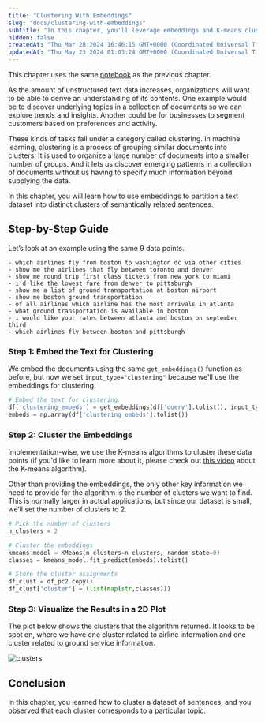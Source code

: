 ```yaml
---
title: "Clustering With Embeddings"
slug: "docs/clustering-with-embeddings"
subtitle: "In this chapter, you'll leverage embeddings and K-means clustering to split a text dataset into different clusters with semantically similar sentences."
hidden: false
createdAt: "Thu Mar 28 2024 16:46:15 GMT+0000 (Coordinated Universal Time)"
updatedAt: "Thu May 23 2024 01:03:24 GMT+0000 (Coordinated Universal Time)"
---
```

This chapter uses the same [notebook](https://github.com/cohere-ai/cohere-developer-experience/blob/main/notebooks/llmu/Introduction_Text_Embeddings.ipynb) as the previous chapter.

As the amount of unstructured text data increases, organizations will want to be able to derive an understanding of its contents. One example would be to discover underlying topics in a collection of documents so we can explore trends and insights. Another could be for businesses to segment customers based on preferences and activity.

These kinds of tasks fall under a category called clustering. In machine learning, clustering is a process of grouping similar documents into clusters. It is used to organize a large number of documents into a smaller number of groups. And it lets us discover emerging patterns in a collection of documents without us having to specify much information beyond supplying the data.

In this chapter, you will learn how to use embeddings to partition a text dataset into distinct clusters of semantically related sentences.

## Step-by-Step Guide

Let’s look at an example using the same 9 data points.

```
- which airlines fly from boston to washington dc via other cities
- show me the airlines that fly between toronto and denver
- show me round trip first class tickets from new york to miami
- i'd like the lowest fare from denver to pittsburgh
- show me a list of ground transportation at boston airport
- show me boston ground transportation
- of all airlines which airline has the most arrivals in atlanta
- what ground transportation is available in boston
- i would like your rates between atlanta and boston on september third
- which airlines fly between boston and pittsburgh
```

### Step 1: Embed the Text for Clustering

We embed the documents using the same `get_embeddings()` function as before, but now we set `input_type="clustering"` because we'll use the embeddings for clustering.

```python PYTHON
# Embed the text for clustering
df['clustering_embeds'] = get_embeddings(df['query'].tolist(), input_type="clustering")
embeds = np.array(df['clustering_embeds'].tolist())
```

### Step 2: Cluster the Embeddings

Implementation-wise, we use the K-means algorithms to cluster these data points (if you'd like to learn more about it, please check out [this video](https://www.youtube.com/watch?v=QXOkPvFM6NU) about the K-means algorithm). 

Other than providing the embeddings, the only other key information we need to provide for the algorithm is the number of clusters we want to find. This is normally larger in actual applications, but since our dataset is small, we’ll set the number of clusters to 2.

```python PYTHON
# Pick the number of clusters
n_clusters = 2

# Cluster the embeddings
kmeans_model = KMeans(n_clusters=n_clusters, random_state=0)
classes = kmeans_model.fit_predict(embeds).tolist()

# Store the cluster assignments
df_clust = df_pc2.copy()
df_clust['cluster'] = (list(map(str,classes)))
```

### Step 3: Visualize the Results in a 2D Plot

The plot below shows the clusters that the algorithm returned. It looks to be spot on, where we have one cluster related to airline information and one cluster related to ground service information.


<img src='../../../assets/images/c948eaf-download_1.png' alt='clusters' />

## Conclusion

In this chapter, you learned how to cluster a dataset of sentences, and you observed that each cluster corresponds to a particular topic.

